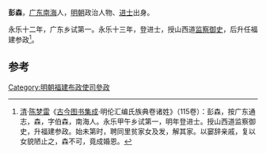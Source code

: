 {{Otheruses|彭森|other=同名或類似名的其它條目描述}}
'''彭森'''，[[广东|广东]][[南海|南海]]人，[[明朝|明朝]]政治人物、[[进士|进士]]出身。

永乐十二年，广东乡试第一。永乐十三年，登进士，授山西道[[监察御史|监察御史]]，后升任福建参政<ref>[[清|清]]·[[陈梦雷|陈梦雷]]《[[古今图书集成|古今图书集成]]·明伦汇编氏族典卷诸姓》（115卷）：彭森，按广东通志，森，字伯森，南海人。永乐甲午乡试第一，明年登进士。授山西道监察御史，升福建参政。始未第时，聘同里贫家女及发，解其家。以窭辞亲戚，复以女貌陋止之，森不可，竟成婚恩。</ref>。

==参考==
{{reflist}}
{{明朝人物小作品}}
{{永樂十三年乙未科殿試金榜}}

[[Category:明朝福建布政使司參政|Category:明朝福建布政使司參政]]